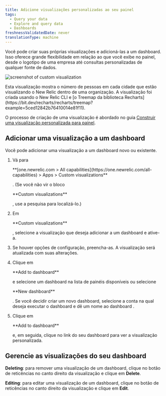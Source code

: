 ```yaml
---
title: Adicione visualizações personalizadas ao seu painel
tags:
  - Query your data
  - Explore and query data
  - Dashboards
freshnessValidatedDate: never
translationType: machine
---
```


Você pode criar suas próprias visualizações e adicioná-las a um dashboard. Isso oferece grande flexibilidade em relação ao que você exibe no painel, desde o logotipo de uma empresa até consultas personalizadas de qualquer fonte de dados.

<img
  title="Custom visualization"
  alt="screenshot of custom visualization"
  src="/images/dashboards_screenshot-crop_custom-visualizations-example.webp"
/>

<figcaption>
  Esta visualização mostra o número de pessoas em cada cidade que estão visualizando o New Relic dentro de uma organização. A visualização foi criada usando o New Relic CLI e [o Treemap da biblioteca Recharts](https://bit.dev/recharts/recharts/treemap?example=5ced12842b76410014e81f11).
</figcaption>

O processo de criação de uma visualização é abordado no guia [Construir uma visualização personalizada para painel](https://developer.newrelic.com/build-apps/build-visualization).

## Adicionar uma visualização a um dashboard

Você pode adicionar uma visualização a um dashboard novo ou existente.

1. Vá para

   <DNT>
     **[one.newrelic.com > All capabilities](https://one.newrelic.com/all-capabilities) > Apps > Custom visualizations**
   </DNT>

   . (Se você não vir o bloco

   <DNT>
     **Custom visualizations**
   </DNT>

   , use a pesquisa para localizá-lo.)

2. Em

   <DNT>
     **Custom visualizations**
   </DNT>

   , selecione a visualização que deseja adicionar a um dashboard e ative-a.

3. Se houver opções de configuração, preencha-as. A visualização será atualizada com suas alterações.

4. Clique em

   <DNT>
     **Add to dashboard**
   </DNT>

   e selecione um dashboard na lista de painéis disponíveis ou selecione

   <DNT>
     **New dashboard**
   </DNT>

   . Se você decidir criar um novo dashboard, selecione a conta na qual deseja executar o dashboard e dê um nome ao dashboard .

5. Clique em

   <DNT>
     **Add to dashboard**
   </DNT>

   e, em seguida, clique no link do seu dashboard para ver a visualização personalizada.

## Gerencie as visualizações do seu dashboard

<DNT>**Deleting**</DNT>: para remover uma visualização de um dashboard, clique no botão de reticências no canto direito da visualização e clique em <DNT>**Delete**</DNT>.

<DNT>**Editing**</DNT>: para editar uma visualização de um dashboard, clique no botão de reticências no canto direito da visualização e clique em <DNT>**Edit**</DNT>.
